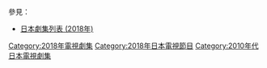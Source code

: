 {{Catnav|頁面分類|...|電視節目|電視劇|每年電視影集|2018年電視影集}}
{{Catnav|頁面分類|...|電視節目|電視劇|各國電視劇|日本電視劇|每年日本電視劇集}}
{{cat year nav
| year = 2018
| cat = 日本電視劇集 
| sortkey = 日本電視劇集
| article = 日本電視劇
| in = 
}}
參見：
*[[日本劇集列表_(2018年)|日本劇集列表 (2018年)]]

[[Category:2018年電視劇集|Category:2018年電視劇集]]
[[Category:2018年日本電視節目|Category:2018年日本電視節目]]
[[Category:2010年代日本電視劇集|Category:2010年代日本電視劇集]]